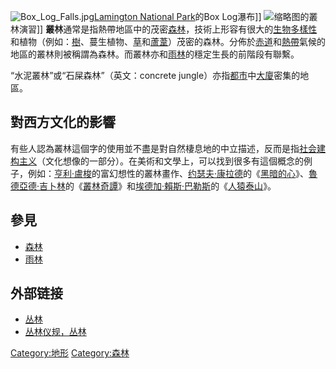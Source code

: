 {{Otheruses|叢林 (佛教)|subject=森林|other=佛教中的叢林}}
{{for|福建银保监局党委书记、局长|丛林 (1969年)}}
{{expand|time=2007-12-14}}
[[File:Box_Log_Falls.jpg|thumb]][[Lamington_National_Park|Lamington National Park]]的Box Log瀑布]]
[[File:Marche_Fourragére_01.jpg|缩略图]]的叢林演習]]
'''叢林'''通常是指熱帶地區中的茂密[[森林|森林]]，技術上形容有很大的[[生物多樣性|生物多樣性]]和植物（例如：[[樹|樹]]、蔓生植物、[[草|草]]和[[蘆葦|蘆葦]]）茂密的森林。分佈於[[赤道|赤道]]和[[熱帶|熱帶]]氣候的地區的叢林則被稱謂為森林。而叢林亦和[[雨林|雨林]]的穩定生長的前階段有聯繫。

“水泥叢林”或“石屎森林”（英文：concrete jungle）亦指[[都市|都市]]中[[大廈|大廈]]密集的地區。

== 對西方文化的影響 ==
有些人認為叢林這個字的使用並不盡是對自然棲息地的中立描述，反而是指[[社会建构主义|社会建构主义]]（文化想像的一部分）。在美術和文學上，可以找到很多有這個概念的例子，例如：[[亨利·盧梭|亨利·盧梭]]的富幻想性的叢林畫作、[[约瑟夫·康拉德|约瑟夫·康拉德]]的《[[黑暗的心|黑暗的心]]》、[[魯德亞德·吉卜林|魯德亞德·吉卜林]]的《[[叢林奇譚|叢林奇譚]]》和[[埃德加·賴斯·巴勒斯|埃德加·賴斯·巴勒斯]]的《[[人猿泰山|人猿泰山]]》。

== 參見 ==
* [[森林|森林]]
* [[雨林|雨林]]

== 外部链接 ==
* [http://world.mongabay.com/chinese/ 丛林]{{Wayback|url=http://world.mongabay.com/chinese/ |date=20070206151310 }}
* [http://www.niwota.com/submsg/776439 丛林仪规，丛林]{{Dead link|date=2020年7月 |bot=InternetArchiveBot |fix-attempted=yes }}

{{nature-stub}}
{{geo-term-stub}}

[[Category:地形|Category:地形]]
[[Category:森林|Category:森林]]